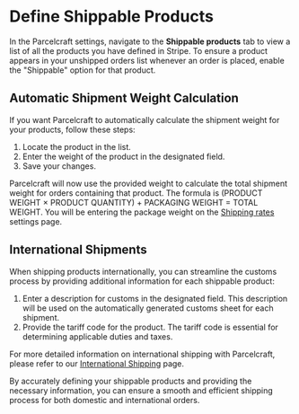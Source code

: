 # Define Shippable Products

In the Parcelcraft settings, navigate to the **Shippable products** tab to view a list of all the products you have defined in Stripe. To ensure a product appears in your unshipped orders list whenever an order is placed, enable the "Shippable" option for that product.

## Automatic Shipment Weight Calculation

If you want Parcelcraft to automatically calculate the shipment weight for your products, follow these steps:

1. Locate the product in the list.
2. Enter the weight of the product in the designated field.
3. Save your changes.

Parcelcraft will now use the provided weight to calculate the total shipment weight for orders containing that product. The formula is (PRODUCT WEIGHT × PRODUCT QUANTITY) + PACKAGING WEIGHT = TOTAL WEIGHT. You will be entering the package weight on the [Shipping rates](/enable-1-click-shipping/set-shipping-rate-defaults) settings page.

## International Shipments

When shipping products internationally, you can streamline the customs process by providing additional information for each shippable product:

1. Enter a description for customs in the designated field. This description will be used on the automatically generated customs sheet for each shipment.
2. Provide the tariff code for the product. The tariff code is essential for determining applicable duties and taxes.

For more detailed information on international shipping with Parcelcraft, please refer to our [International Shipping](/international-shipping) page.

By accurately defining your shippable products and providing the necessary information, you can ensure a smooth and efficient shipping process for both domestic and international orders.